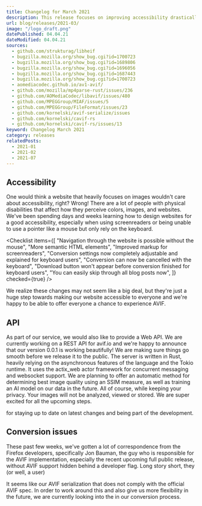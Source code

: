 ```yaml
---
title: Changelog for March 2021
description: This release focuses on improving accessibility drastically and provides new information for our upcoming API and conversion.
url: blog/releases/2021-03/
image: "/logo_draft.png"
datePublished: 04.04.21
dateModified: 04.04.21
sources:
  - github.com/strukturag/libheif
  - bugzilla.mozilla.org/show_bug.cgi?id=1700723
  - bugzilla.mozilla.org/show_bug.cgi?id=1689806
  - bugzilla.mozilla.org/show_bug.cgi?id=1696056
  - bugzilla.mozilla.org/show_bug.cgi?id=1687443
  - bugzilla.mozilla.org/show_bug.cgi?id=1700723
  - aomediacodec.github.io/av1-avif/
  - github.com/mozilla/mp4parse-rust/issues/236
  - github.com/AOMediaCodec/libavif/issues/480
  - github.com/MPEGGroup/MIAF/issues/5
  - github.com/MPEGGroup/FileFormat/issues/23
  - github.com/kornelski/avif-serialize/issues
  - github.com/kornelski/cavif-rs
  - github.com/kornelski/cavif-rs/issues/13
keyword: Changelog March 2021
category: releases
relatedPosts:
  - 2021-01
  - 2021-02
  - 2021-07
---
```


## Accessibility

One would think a website that heavily focuses on images wouldn't care about accessibility, right? Wrong! There are a lot of people with physical disabilities that affect how they perceive colors, images, and websites. We've been spending days and weeks learning how to design websites for a good accessibility, especially when using screenreaders or being unable to use a pointer like a mouse but only rely on the keyboard.

<Checklist
  items={[
    "Navigation through the website is possible without the mouse",
    "More semantic HTML elements",
    "Improved markup for screenreaders",
    "Conversion settings now completely adjustable and explained for keyboard users",
    "Conversion can now be cancelled with the keyboard",
    "Download button won't appear before conversion finished for keyboard users",
    "You can easily skip through all blog posts now",
  ]}
  checked={true}
/>

We realize these changes may not seem like a big deal, but they're just a huge step towards making our website accessible to everyone and we're happy to be able to offer everyone a chance to experience AVIF.

## API

As part of our service, we would also like to provide a Web API. We are currently working on a REST API for avif.io and we're happy to announce that our version 0.0.1 is working beautifully! We are making sure things go smooth before we release it to the public. The server is written in Rust, heavily relying on the asynchronous features of the language and the Tokio runtime. It uses the actix_web actor framework for concurrent messaging and websocket support. We are planning to offer an automatic method for determining best image quality using an SSIM measure, as well as training an AI model on our data in the future. All of course, while keeping your privacy. Your images will not be analyzed, viewed or stored. We are super excited for all the upcoming steps.

<Link text="Join our Discord" link="discord.com/invite/6w42YpF5hm" ext />
for staying up to date on latest changes and being part of the development.

## Conversion issues

These past few weeks, we've gotten a lot of correspondence from the Firefox developers, specifically Jon Bauman, the guy who is responsible for the AVIF implementation, especially the recent upcoming full public release, without AVIF support hidden behind a developer flag. Long story short, they (or well, a user)

<Link
  aria="reported bug on mozilla bug forum"
  text="experienced a few bugs when it comes to our converter."
  link="bugzilla.mozilla.org/show_bug.cgi?id=1700723"
  ext
/>
It seems like our AVIF serialization
<Link
  aria="bugtracker for avif-serialize issues"
  text="is running with a third party dependency"
  link="github.com/mozilla/mp4parse-rust/issues/236"
  ext
/>
that does not comply with the official AVIF spec. In order to work around this and
also give us more flexibility in the future, we are currently looking into the
<Link
  aria="libheif github page"
  text="inclusion of libheif"
  link="https://github.com/strukturag/libheif"
/>
in our conversion process.
